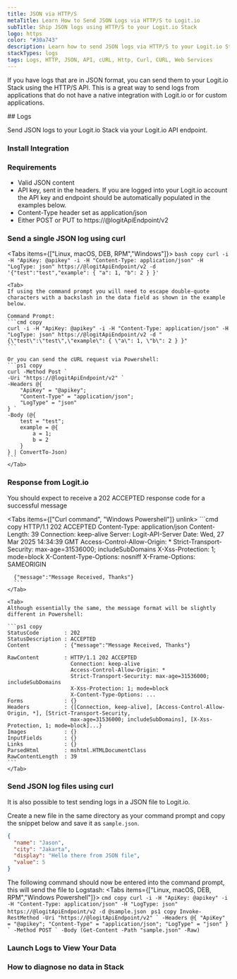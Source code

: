 ```yaml
---
title: JSON via HTTP/S
metaTitle: Learn How to Send JSON Logs via HTTP/S to Logit.io
subTitle: Ship JSON logs using HTTP/S to your Logit.io Stack
logo: https
color: "#30a743"
description: Learn how to send JSON logs via HTTP/S to your Logit.io Stack using cURL.
stackTypes: logs
tags: Logs, HTTP, JSON, API, cURL, Http, Curl, CURL, Web Services
---
```


If you have logs that are in JSON format, you can send them to your Logit.io Stack using the HTTP/S API. 
This is a great way to send logs from applications that do not have a native integration with Logit.io or for custom applications.

<Steps>
  ## Logs

  Send JSON logs to your Logit.io Stack via your Logit.io API endpoint.
  
  ### Install Integration

  <InstallIntegration/>

  ### Requirements

  - Valid JSON content
  - API key, sent in the headers. If you are logged into your Logit.io account the API key and endpoint should be automatically 
    populated in the examples below.
  - Content-Type header set as application/json
  - Either POST or PUT to https://@logitApiEndpoint/v2

  ### Send a single JSON log using curl

  <Tabs items={["Linux, macOS, DEB, RPM","Windows"]}>
    <Tab>
    ```bash copy
    curl -i -H "ApiKey: @apikey" -i -H "Content-Type: application/json" -H "LogType: json" https://@logitApiEndpoint/v2 -d '{"test":"test","example": { "a": 1, "b": 2 } }'
    ```
    </Tab>

    <Tab>
    If using the command prompt you will need to escape double-quote characters with a backslash in the data field as shown in the example below.
                
    Command Prompt:
    ```cmd copy
    curl -i -H "ApiKey: @apikey" -i -H "Content-Type: application/json" -H "LogType: json" https://@logitApiEndpoint/v2 -d "{\"test\":\"test\",\"example\": { \"a\": 1, \"b\": 2 } }"
    ```

    Or you can send the cURL request via Powershell:
    ```ps1 copy
    curl -Method Post `
    -Uri "https://@logitApiEndpoint/v2" `
    -Headers @{
        "ApiKey" = "@apikey";
        "Content-Type" = "application/json";
        "LogType" = "json"
    } `
    -Body (@{
        test = "test";
        example = @{
            a = 1;
            b = 2
        }
    } | ConvertTo-Json)
    ```
    </Tab>

  </Tabs>

  ### Response from Logit.io

  You should expect to receive a 202 ACCEPTED response code for a successful message

  <Tabs items={["Curl command", "Windows Powershell"]} unlink>
    <Tab>
      ```cmd copy
      HTTP/1.1 202 ACCEPTED
      Content-Type: application/json
      Content-Length: 39
      Connection: keep-alive
      Server: Logit-API-Server
      Date: Wed, 27 Mar 2025 14:34:39 GMT
      Access-Control-Allow-Origin: *
      Strict-Transport-Security: max-age=31536000; includeSubDomains
      X-Xss-Protection: 1; mode=block
      X-Content-Type-Options: nosniff
      X-Frame-Options: SAMEORIGIN

      {"message":"Message Received, Thanks"}
      ```
    </Tab>

    <Tab>
    Although essentially the same, the message format will be slightly different in Powershell:

    ```ps1 copy
    StatusCode        : 202
    StatusDescription : ACCEPTED
    Content           : {"message":"Message Received, Thanks"}

    RawContent        : HTTP/1.1 202 ACCEPTED
                        Connection: keep-alive
                        Access-Control-Allow-Origin: *
                        Strict-Transport-Security: max-age=31536000; includeSubDomains
                        X-Xss-Protection: 1; mode=block
                        X-Content-Type-Options: ...
    Forms             : {}
    Headers           : {[Connection, keep-alive], [Access-Control-Allow-Origin, *], [Strict-Transport-Security,
                        max-age=31536000; includeSubDomains], [X-Xss-Protection, 1; mode=block]...}
    Images            : {}
    InputFields       : {}
    Links             : {}
    ParsedHtml        : mshtml.HTMLDocumentClass
    RawContentLength  : 39
    ```
    </Tab>
  
  </Tabs>

  ### Send JSON log files using curl

  It is also possible to test sending logs in a JSON file to Logit.io.

  Create a new file in the same directory as your command prompt and copy the snippet below and save it as `sample.json`.

  ```json copy
  {
    "name": "Jason",
    "city": "Jakarta",
    "display": "Hello there from JSON file",
    "value": 5
  }
  ```

  The following command should now be entered into the command prompt, this will send the file to Logstash:
  <Tabs items={["Linux, macOS, DEB, RPM","Windows Powershell"]}>
    <Tab>
    ```cmd copy
    curl -i -H "ApiKey: @apikey" -i -H "Content-Type: application/json" -H "LogType: json" https://@logitApiEndpoint/v2 -d @sample.json
    ```
    </Tab>
    <Tab>
    ```ps1 copy
    Invoke-RestMethod -Uri "https://@logitApiEndpoint/v2" `
      -Headers @{
          "ApiKey" = "@apikey";
          "Content-Type" = "application/json";
          "LogType" = "json"
      } `
      -Method POST `
      -Body (Get-Content -Path "sample.json" -Raw)
    ```
    </Tab>
  </Tabs>
  
  ### Launch Logs to View Your Data

  <LaunchVisualizer type="logs" />

  ### How to diagnose no data in Stack

  <DiagnoseNoData />

</Steps>